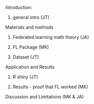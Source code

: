 Introduction:

1) general intro (JT)

Materials and methods

1) Federated learning math theory (JA)

2) FL Package (MK)

3) Dataset (JT)


Application and Results

1) R shiny (JT)

2) Results - proof that FL worked (MK)

Discussion and Limitations (MK & JA)
